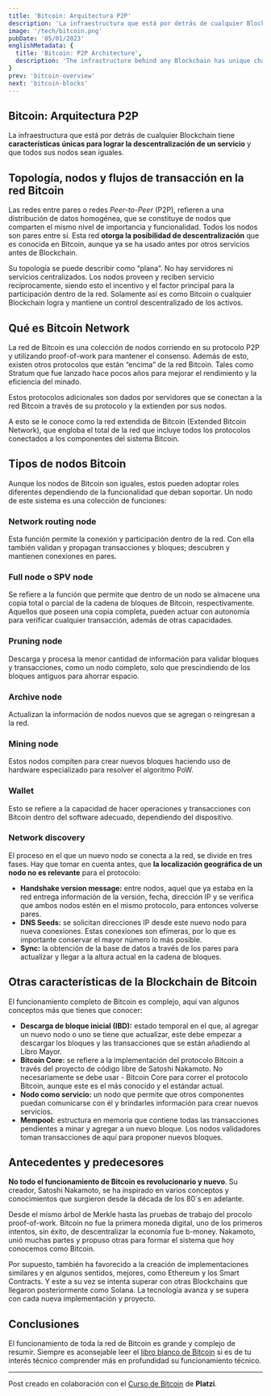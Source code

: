 ```yaml
---
title: 'Bitcoin: Arquitectura P2P'
description: 'La infraestructura que está por detrás de cualquier Blockchain tiene características únicas para lograr la descentralización de un servicio y que todos sus nodos sean iguales.'
image: '/tech/bitcoin.png'
pubDate: '05/01/2023'
englishMetadata: {
  title: 'Bitcoin: P2P Architecture',
  description: 'The infrastructure behind any Blockchain has unique characteristics to achieve the decentralization of a service and make all its nodes equal.'
}
prev: 'bitcoin-overview'
next: 'bitcoin-blocks'
---
```


## Bitcoin: Arquitectura P2P

La infraestructura que está por detrás de cualquier Blockchain tiene **características únicas para lograr la descentralización de un servicio** y que todos sus nodos sean iguales.

## Topología, nodos y flujos de transacción en la red Bitcoin

Las redes entre pares o redes *Peer-to-Peer* (P2P), refieren a una distribución de datos homogénea, que se constituye de nodos que comparten el mismo nivel de importancia y funcionalidad. Todos los nodos son pares entre sí. Esta red **otorga la posibilidad de descentralización** que es conocida en Bitcoin, aunque ya se ha usado antes por otros servicios antes de Blockchain.

Su topología se puede describir como “plana”. No hay servidores ni servicios centralizados. Los nodos proveen y reciben servicio recíprocamente, siendo esto el incentivo y el factor principal para la participación dentro de la red. Solamente así es como Bitcoin o cualquier Blockchain logra y mantiene un control descentralizado de los activos.

## Qué es Bitcoin Network

La red de Bitcoin es una colección de nodos corriendo en su protocolo P2P y utilizando proof-of-work para mantener el consenso. Además de esto, existen otros protocolos que están “encima” de la red Bitcoin. Tales como Stratum que fue lanzado hace pocos años para mejorar el rendimiento y la eficiencia del minado.

Estos protocolos adicionales son dados por servidores que se conectan a la red Bitcoin a través de su protocolo y la extienden por sus nodos.

A esto se le conoce como la red extendida de Bitcoin (Extended Bitcoin Network), que engloba el total de la red que incluye todos los protocolos conectados a los componentes del sistema Bitcoin.

## Tipos de nodos Bitcoin

Aunque los nodos de Bitcoin son iguales, estos pueden adoptar roles diferentes dependiendo de la funcionalidad que deban soportar. Un nodo de este sistema es una colección de funciones:

### Network routing node

Esta función permite la conexión y participación dentro de la red. Con ella también validan y propagan transacciones y bloques; descubren y mantienen conexiones en pares.

### Full node o SPV node

Se refiere a la función que permite que dentro de un nodo se almacene una copia total o parcial de la cadena de bloques de Bitcoin, respectivamente. Aquellos que poseen una copia completa, pueden actuar con autonomía para verificar cualquier transacción, además de otras capacidades.

### Pruning node
Descarga y procesa la menor cantidad de información para validar bloques y transacciones, como un nodo completo, solo que prescindiendo de los bloques antiguos para ahorrar espacio.

### Archive node
Actualizan la información de nodos nuevos que se agregan o reingresan a la red.

### Mining node
Estos nodos compiten para crear nuevos bloques haciendo uso de hardware especializado para resolver el algoritmo PoW.

### Wallet
Esto se refiere a la capacidad de hacer operaciones y transacciones con Bitcoin dentro del software adecuado, dependiendo del dispositivo.

### Network discovery

El proceso en el que un nuevo nodo se conecta a la red, se divide en tres fases. Hay que tomar en cuenta antes, que **la localización geográfica de un nodo no es relevante** para el protocolo:

- **Handshake version message:** entre nodos, aquel que ya estaba en la red entrega información de la versión, fecha, dirección IP y se verifica que ambos nodos estén en el mismo protocolo, para entonces volverse pares.
- **DNS Seeds:** se solicitan direcciones IP desde este nuevo nodo para nueva conexiones. Estas conexiones son efímeras, por lo que es importante conservar el mayor número lo más posible.
- **Sync:** la obtención de la base de datos a través de los pares para actualizar y llegar a la altura actual en la cadena de bloques.

## Otras características de la Blockchain de Bitcoin

El funcionamiento completo de Bitcoin es complejo, aquí van algunos conceptos más que tienes que conocer:

- **Descarga de bloque inicial (IBD):** estado temporal en el que, al agregar un nuevo nodo o uno se tiene que actualizar, este debe empezar a descargar los bloques y las transacciones que se están añadiendo al Libro Mayor.
- **Bitcoin Core:** se refiere a la implementación del protocolo Bitcoin a través del proyecto de código libre de Satoshi Nakamoto. No necesariamente se debe usar - Bitcoin Core para correr el protocolo Bitcoin, aunque este es el más conocido y el estándar actual.
- **Nodo como servicio:** un nodo que permite que otros componentes puedan comunicarse con él y brindarles información para crear nuevos servicios.
- **Mempool:** estructura en memoria que contiene todas las transacciones pendientes a minar y agregar a un nuevo bloque. Los nodos validadores toman transacciones de aquí para proponer nuevos bloques.

## Antecedentes y predecesores

**No todo el funcionamiento de Bitcoin es revolucionario y nuevo**. Su creador, Satoshi Nakamoto, se ha inspirado en varios conceptos y conocimientos que surgieron desde la década de los 80´s en adelante.

Desde el mismo árbol de Merkle hasta las pruebas de trabajo del procolo proof-of-work. Bitcoin no fue la primera moneda digital, uno de los primeros intentos, sin éxito, de descentralizar la economía fue b-money. Nakamoto, unió muchas partes y propuso otras para formar el sistema que hoy conocemos como Bitcoin.

Por supuesto, también ha favorecido a la creación de implementaciones similares y en algunos sentidos, mejores, como Ethereum y los Smart Contracts. Y este a su vez se intenta superar con otras Blockchains que llegaron posteriormente como Solana. La tecnología avanza y se supera con cada nueva implementación y proyecto.

## Conclusiones

El funcionamiento de toda la red de Bitcoin es grande y complejo de resumir. Siempre es aconsejable leer el [libro blanco de Bitcoin](https://external.ink?to=https://bitcoin.org/files/bitcoin-paper/bitcoin_es.pdf) si es de tu interés técnico comprender más en profundidad su funcionamiento técnico.

---
Post creado en colaboración con el [Curso de Bitcoin](https://external.ink?to=https://platzi.com/cursos/bitcoin-developers/) de **Platzi**.
